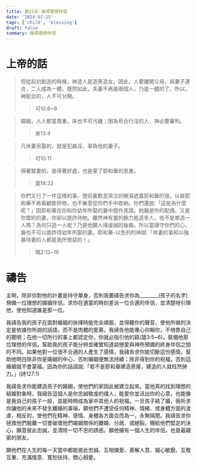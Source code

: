 ```yaml
---
title: 第25天-尋得理想伴侶
date: '2024-07-25'
tags: ['child', 'blessing']
draft: false
summary: 尋得理想伴侶
---
```


# 上帝的話

> 但從起初創造的時候，神造人是造男造女。因此，人要離開父母，與妻子連合，二人成為一體。既然如此，夫妻不再是兩個人，乃是一體的了。所以，神配合的，人不可分開。
>> 可10:6~9

> 婚姻，人人都當尊重，床也不可污穢；因為苟合行淫的人，神必要審判。
>> 來13:4

> 凡休妻另娶的，就是犯姦淫，辜負他的妻子。
>> 可10:11

> 得著賢妻的，是得著好處，也是蒙了耶和華的恩惠。
>> 箴18:22

> 你們又行了一件這樣的事，使前妻歎息哭泣的眼淚遮蓋耶和華的壇，以致耶和華不再看顧那供物，也不樂意從你們手中收納。你們還說:「這是為什麼呢？」因耶和華在你和你幼年所娶的妻中間作見證。她雖是你的配偶，又是你盟約的妻，你卻以詭詐待她。雖然神有靈的餘力能造多人，他不是單造一人嗎？為何只造一人呢？乃是他願人得虔誠的後裔。所以當謹守你們的心，誰也不可以詭詐待幼年所娶的妻。耶和華-以色列的神說:「休妻的事和以強暴待妻的人都是我所恨惡的！」
>> 瑪2:13~16

# 禱告

主啊，除非你對他的計畫是持守單身，否則我要禱告求你為________(孩子的名字)預備一位理想的婚姻伴侶，求你在適當的時刻差派一位合適的伴侶，並清楚地引領他，使他知道誰是那一位。

我禱告我的孩子在面對婚姻的抉擇時能完全順服，並得聽你的聲音，使他所做的決定是依據你所說的話語，而不是肉體的愛慕。我禱告他能專心仰賴你，不倚靠自己的聰明；在他一切所行的事上都認定你，你就必指引他的路(箴3:5~6)。裝備他那位理想的伴侶，幫助我的孩子能分辨並確實知道談戀愛與神所預備的終身伴侶之間的不同。如果他對一位很不合適的人產生了感情，我禱告求你能切斷這份感情。幫助他明白除非你是婚姻的中心，否則婚姻便無法持續；除非得到你的祝福，否則這婚姻就不會蒙福。因為你的話語說:「若不是耶和華建造房屋，建造的人就枉然勞力。」(詩127:1)

我禱告求你能建造孩子的婚姻，使他們的家因此被建立起來。當他真的找到理想的結婚對象時，我禱告這個人是你忠誠敬虔的僕人，能愛你並活出你的心意，也能像是我自己的孩子一般，並能時時成為家中其他人的祝福。一旦孩子結了婚，我祈求你讓他的未來不發生離婚的事端，願他們不遭受任何精神、情緒、或身體方面的淩虐，相反的，使他們在精神、感情、身體各方面合而為一，永無隔閡。我禱告求你拯救他們脫離一切會破壞他們婚姻關係的離婚、分居、或絕裂。賜給他們堅定的決心，願意彼此忠誠，並清除一切不忠的誘惑。願他擁有一個人生的伴侶，也是最親密的朋友。

願他們在人生的每一天當中都能彼此忠誠、互相憐愛、善解人意、細心敏銳、互敬互重、充滿情意、寬恕扶持、關心相愛。
